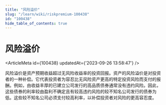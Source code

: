 ```yaml
---
title: "风险溢价"
slug: "/learn/wiki/riskpremium-100438"
id: "100438"
hide_table_of_contents: true
---
```



# 风险溢价

<ArticleMeta id={100438} updatedAt={'2023-09-26 13:58:47'} />
<div className='border-solid border-b border-t-0 my-4 border-[var(--ifm-color-gray-300)]' />

风险溢价是资产预期收益超过无风险收益率的投资回报。资产的风险溢价是对投资者的一种补偿。它代表投资者为容忍比无风险资产更高的特定投资风险而支付的报酬。例如，由收益丰厚的已建立公司发行的高品质债券通常没有违约风险。因此，这些债券的利率较由盈利不确定且有较高违约风险的较不知名公司发行的债券为低。这些较不知名公司必须支付较高利率，以补偿投资者对风险的更高容忍度。
